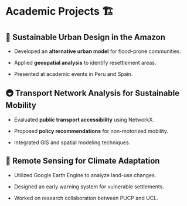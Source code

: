 # Academic Projects 🏗️

## **🌿 Sustainable Urban Design in the Amazon**

-   Developed an **alternative urban model** for flood-prone communities.

-   Applied **geospatial analysis** to identify resettlement areas.

-   Presented at academic events in Peru and Spain.

## **🚇 Transport Network Analysis for Sustainable Mobility**

-   Evaluated **public transport accessibility** using NetworkX.

-   Proposed **policy recommendations** for non-motorized mobility.

-   Integrated GIS and spatial modeling techniques.

## **📡 Remote Sensing for Climate Adaptation**

-   Utilized Google Earth Engine to analyze land-use changes.

-   Designed an early warning system for vulnerable settlements.

-   Worked on research collaboration between PUCP and UCL.
